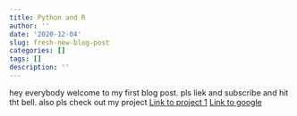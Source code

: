 ```yaml
---
title: Python and R
author: ''
date: '2020-12-04'
slug: fresh-new-blog-post
categories: []
tags: []
description: ''
---
```

hey everybody welcome to my first blog post.
pls liek and subscribe and hit tht bell.
also pls check out my project [Link to project 1](/projects/project1/)
[Link to google](https://www.google.com)

```r



```

```python



```

